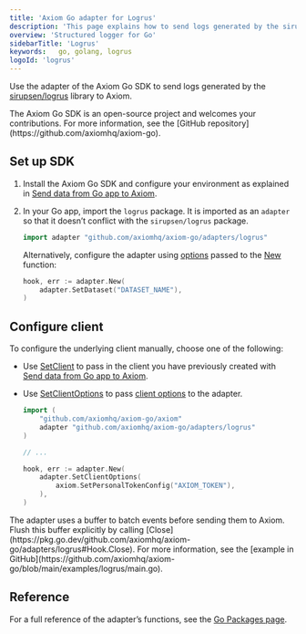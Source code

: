 ```yaml
---
title: 'Axiom Go adapter for Logrus'
description: 'This page explains how to send logs generated by the sirupsen/logrus library to Axiom.'
overview: 'Structured logger for Go'
sidebarTitle: 'Logrus'
keywords:   go, golang, logrus
logoId: 'logrus'
---
```



Use the adapter of the Axiom Go SDK to send logs generated by the [sirupsen/logrus](https://github.com/sirupsen/logrus) library to Axiom.

<Note>
The Axiom Go SDK is an open-source project and welcomes your contributions. For more information, see the [GitHub repository](https://github.com/axiomhq/axiom-go).
</Note>

<Prerequisites />

## Set up SDK

1. Install the Axiom Go SDK and configure your environment as explained in [Send data from Go app to Axiom](/guides/go).
1. In your Go app, import the `logrus` package. It is imported as an `adapter` so that it doesn’t conflict with the `sirupsen/logrus` package.

    ```go
    import adapter "github.com/axiomhq/axiom-go/adapters/logrus"
    ```

    Alternatively, configure the adapter using [options](https://pkg.go.dev/github.com/axiomhq/axiom-go/adapters/logrus#Option) passed to the [New](https://pkg.go.dev/github.com/axiomhq/axiom-go/adapters/logrus#New) function:

    ```go
    hook, err := adapter.New(
        adapter.SetDataset("DATASET_NAME"),
    )
    ```

    <ReplaceDataset />

## Configure client

To configure the underlying client manually, choose one of the following:

- Use [SetClient](https://pkg.go.dev/github.com/axiomhq/axiom-go/adapters/logrus#SetClient) to pass in the client you have previously created with [Send data from Go app to Axiom](/guides/go).
- Use [SetClientOptions](https://pkg.go.dev/github.com/axiomhq/axiom-go/adapters/logrus#SetClientOptions) to pass [client options](https://pkg.go.dev/github.com/axiomhq/axiom-go/axiom#Option) to the adapter.

    ```go
    import (
        "github.com/axiomhq/axiom-go/axiom"
        adapter "github.com/axiomhq/axiom-go/adapters/logrus"
    )

    // ...

    hook, err := adapter.New(
        adapter.SetClientOptions(
            axiom.SetPersonalTokenConfig("AXIOM_TOKEN"),
        ),
    )
    ```

<Note>
The adapter uses a buffer to batch events before sending them to Axiom. Flush this buffer explicitly by calling [Close](https://pkg.go.dev/github.com/axiomhq/axiom-go/adapters/logrus#Hook.Close). For more information, see the [example in GitHub](https://github.com/axiomhq/axiom-go/blob/main/examples/logrus/main.go).
</Note>

## Reference

For a full reference of the adapter’s functions, see the [Go Packages page](https://pkg.go.dev/github.com/axiomhq/axiom-go/adapters/logrus).